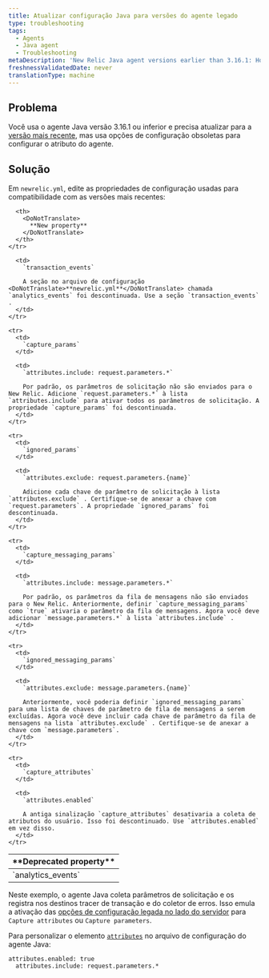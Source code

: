 ```yaml
---
title: Atualizar configuração Java para versões do agente legado
type: troubleshooting
tags:
  - Agents
  - Java agent
  - Troubleshooting
metaDescription: 'New Relic Java agent versions earlier than 3.16.1: How to update your newrelic.yml file to the latest version of agent attribute configuration.'
freshnessValidatedDate: never
translationType: machine
---
```


## Problema

Você usa o agente Java versão 3.16.1 ou inferior e precisa atualizar para a [versão mais recente](/docs/release-notes/agent-release-notes/java-release-notes), mas usa opções de configuração obsoletas para configurar o atributo do agente.

## Solução

Em `newrelic.yml`, edite as propriedades de configuração usadas para compatibilidade com as versões mais recentes:

<table>
  <thead>
    <tr>
      <th width={200}>
        <DoNotTranslate>
          **Deprecated property**
        </DoNotTranslate>
      </th>

      <th>
        <DoNotTranslate>
          **New property**
        </DoNotTranslate>
      </th>
    </tr>
  </thead>

  <tbody>
    <tr>
      <td>
        `analytics_events`
      </td>

      <td>
        `transaction_events`

        A seção no arquivo de configuração <DoNotTranslate>**newrelic.yml**</DoNotTranslate> chamada `analytics_events` foi descontinuada. Use a seção `transaction_events` .
      </td>
    </tr>

    <tr>
      <td>
        `capture_params`
      </td>

      <td>
        `attributes.include: request.parameters.*`

        Por padrão, os parâmetros de solicitação não são enviados para o New Relic. Adicione `request.parameters.*` à lista `attributes.include` para ativar todos os parâmetros de solicitação. A propriedade `capture_params` foi descontinuada.
      </td>
    </tr>

    <tr>
      <td>
        `ignored_params`
      </td>

      <td>
        `attributes.exclude: request.parameters.{name}`

        Adicione cada chave de parâmetro de solicitação à lista `attributes.exclude` . Certifique-se de anexar a chave com `request.parameters`. A propriedade `ignored_params` foi descontinuada.
      </td>
    </tr>

    <tr>
      <td>
        `capture_messaging_params`
      </td>

      <td>
        `attributes.include: message.parameters.*`

        Por padrão, os parâmetros da fila de mensagens não são enviados para o New Relic. Anteriormente, definir `capture_messaging_params` como `true` ativaria o parâmetro da fila de mensagens. Agora você deve adicionar `message.parameters.*` à lista `attributes.include` .
      </td>
    </tr>

    <tr>
      <td>
        `ignored_messaging_params`
      </td>

      <td>
        `attributes.exclude: message.parameters.{name}`

        Anteriormente, você poderia definir `ignored_messaging_params` para uma lista de chaves de parâmetro de fila de mensagens a serem excluídas. Agora você deve incluir cada chave de parâmetro da fila de mensagens na lista `attributes.exclude` . Certifique-se de anexar a chave com `message.parameters`.
      </td>
    </tr>

    <tr>
      <td>
        `capture_attributes`
      </td>

      <td>
        `attributes.enabled`

        A antiga sinalização `capture_attributes` desativaria a coleta de atributos do usuário. Isso foi descontinuado. Use `attributes.enabled` em vez disso.
      </td>
    </tr>
  </tbody>
</table>

Neste exemplo, o agente Java coleta parâmetros de solicitação e os registra nos destinos tracer de transação e do coletor de erros. Isso emula a ativação das [opções de configuração legada no lado do servidor](/docs/agents/manage-apm-agents/configuration/server-side-agent-configuration) para `Capture attributes` ou `Capture parameters`.

Para personalizar o elemento [`attributes`](/docs/agents/java-agent/configuration/java-agent-configuration-config-file#attributes) no arquivo de configuração do agente Java:

```
attributes.enabled: true
  attributes.include: request.parameters.*
```
